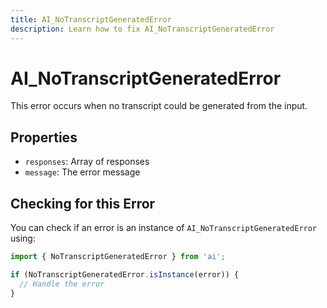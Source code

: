 ```yaml
---
title: AI_NoTranscriptGeneratedError
description: Learn how to fix AI_NoTranscriptGeneratedError
---
```


# AI_NoTranscriptGeneratedError

This error occurs when no transcript could be generated from the input.

## Properties

- `responses`: Array of responses
- `message`: The error message

## Checking for this Error

You can check if an error is an instance of `AI_NoTranscriptGeneratedError` using:

```typescript
import { NoTranscriptGeneratedError } from 'ai';

if (NoTranscriptGeneratedError.isInstance(error)) {
  // Handle the error
}
```
